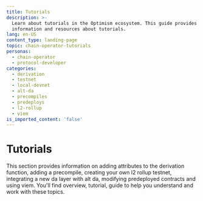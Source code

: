 ```yaml
---
title: Tutorials
description: >-
  Learn about tutorials in the Optimism ecosystem. This guide provides detailed
  information and resources about tutorials.
lang: en-US
content_type: landing-page
topic: chain-operator-tutorials
personas:
  - chain-operator  
  - protocol-developer
categories:
  - derivation
  - testnet
  - local-devnet
  - alt-da
  - precompiles
  - predeploys
  - l2-rollup
  - viem
is_imported_content: 'false'
---
```



# Tutorials

This section provides information on adding attributes to the derivation function, adding a precompile, creating your own l2 rollup testnet, integrating a new da layer with alt da, modifying predeployed contracts and using viem. You'll find overview, tutorial, guide to help you understand and work with these topics.

<Cards>
  <Card title="Adding attributes to the derivation function" href="/operators/chain-operators/tutorials/adding-derivation-attributes" />

  <Card title="Adding a precompile" href="/operators/chain-operators/tutorials/adding-precompiles" />

  <Card title="Creating your own l2 rollup testnet" href="/operators/chain-operators/tutorials/create-l2-rollup" />

  <Card title="Running a Local Development Environment" href="/operators/chain-operators/tutorials/chain-dev-net" />

  <Card title="Managing the proposer address" href="/operators/chain-operators/tutorials/chain-dev-net" />

  <Card title="Integrating a new da layer with alt Da" href="/operators/chain-operators/tutorials/proposer-address" />

  <Card title="Modifying predeployed contracts" href="/operators/chain-operators/tutorials/modifying-predeploys" />

  <Card title="Using viem" href="/app-developers/get-started" />
</Cards>
